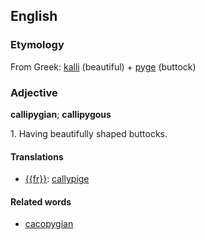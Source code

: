 ==English==

===Etymology=== 
From Greek: [[kalli]] (beautiful) + [[pyge]] (buttock)

===Adjective===

'''callipygian'''; '''callipygous'''

1. Having beautifully shaped buttocks.

====Translations====

*[[{{fr}}]]: [[callypige]]

====Related words==== 

*[[cacopygian]]